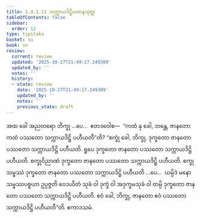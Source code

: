 ```yaml
---
title: 1.4.1.11 သက္ကာယဒိဋ္ဌိပဟာနသုတ္တ
tableOfContents: false
sidebar:
  order: 11
type: tipitaka
basket: su
book: sn
review:
  current: review
  updated: '2025-10-27T21:49:17.249309'
  updated_by: ''
  notes: ''
  history:
  - state: review
    date: '2025-10-27T21:49:17.249309'
    updated_by: ''
    notes: ''
    previous_state: draft
---
```



<ReviewStatus review={frontmatter.review} showDetails={true} />

<HypothesisAnnotation frontmatter={frontmatter} />

<DynamicBreadcrumb />

<Division number="166" book="sn" e="ch" v="18" p="304">

<Paragraph number="883" book="sn">
အထ ခေါ အညတရော ဘိက္ခု …ပေ…  ဧတဒဝေါစ—  “ကထံ နု ခေါ, ဘန္တေ, ဇာနတော ကထံ ပဿတော သက္ကာယဒိဋ္ဌိ ပဟီယတီ”တိ? “စက္ခုံ ခေါ, ဘိက္ခု, ဒုက္ခတော ဇာနတော ပဿတော သက္ကာယဒိဋ္ဌိ ပဟီယတိ. ရူပေ ဒုက္ခတော ဇာနတော ပဿတော သက္ကာယဒိဋ္ဌိ ပဟီယတိ. စက္ခုဝိညာဏံ ဒုက္ခတော ဇာနတော ပဿတော သက္ကာယဒိဋ္ဌိ ပဟီယတိ. စက္ခုသမ္ဖဿံ ဒုက္ခတော ဇာနတော ပဿတော သက္ကာယဒိဋ္ဌိ ပဟီယတိ …ပေ…  ယမ္ပိဒံ မနောသမ္ဖဿပစ္စယာ ဥပ္ပဇ္ဇတိ ဝေဒယိတံ သုခံ ဝါ ဒုက္ခံ ဝါ အဒုက္ခမသုခံ ဝါ တမ္ပိ ဒုက္ခတော ဇာနတော ပဿတော သက္ကာယဒိဋ္ဌိ ပဟီယတိ. ဧဝံ ခေါ, ဘိက္ခု, ဇာနတော ဧဝံ ပဿတော သက္ကာယဒိဋ္ဌိ ပဟီယတီ”တိ.

</Paragraph>
</Division>

<Paragraph number="884" type="center" book="sn">
ဧကာဒသမံ.
</Paragraph>